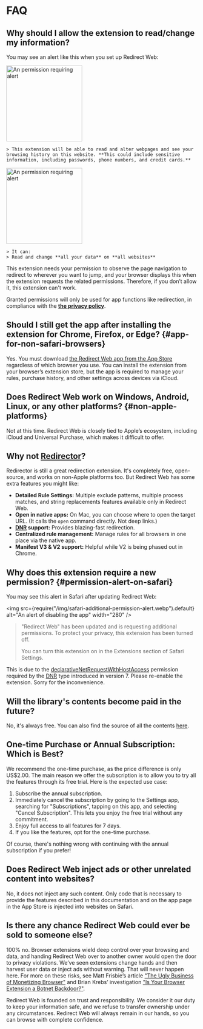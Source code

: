 
# FAQ

## Why should I allow the extension to read/change my information?

You may see an alert like this when you set up Redirect Web:

<IfBrowserStore stores='appStore'>
    <Image src={PermissionAlertSafari} alt="An permission requiring alert" width="200" margin="0 0 16px 0" hasShadow={true} />

    > This extension will be able to read and alter webpages and see your browsing history on this website. **This could include sensitive information, including passwords, phone numbers, and credit cards.**
</IfBrowserStore>

<IfBrowserStore stores='appStore' includes={false}>
    <Image src={PermissionAlertChrome} alt="An permission requiring alert" height="200" hasRoundedCorners={true} hasShadow={true} margin="0 0 16px 0" />

    > It can:  
    > Read and change **all your data** on **all websites**
</IfBrowserStore>

This extension needs your permission to observe the page navigation to redirect to wherever you want to jump, and your browser displays this when the extension requests the related permissions. Therefore, if you don’t allow it, this extension can't work.

Granted permissions will only be used for app functions like redirection, in compliance with the **[the privacy policy](./privacy-policy)**.

## Should I still get the app after installing the extension for Chrome, Firefox, or Edge? \{#app-for-non-safari-browsers}

Yes. You must download [the Redirect Web app from the App Store](https://apps.apple.com/app/id1571283503) regardless of which browser you use. You can install the extension from your browser’s extension store, but the app is required to manage your rules, purchase history, and other settings across devices via iCloud.

## Does Redirect Web work on Windows, Android, Linux, or any other platforms? \{#non-apple-platforms}

Not at this time. Redirect Web is closely tied to Apple’s ecosystem, including iCloud and Universal Purchase, which makes it difficult to offer.

## Why not [Redirector](https://github.com/einaregilsson/Redirector)?

Redirector is still a great redirection extension. It's completely free, open-source, and works on non-Apple platforms too. But Redirect Web has some extra features you might like:

* **Detailed Rule Settings:** Multiple exclude patterns, multiple process matches, and string replacements features available only in Redirect Web.
* **Open in native apps:** On Mac, you can choose where to open the target URL. (It calls the `open` command directly. Not deep links.)
* **[DNR](https://blog.mozilla.org/addons/2023/05/17/declarativenetrequest-available-in-firefox/) support:** Provides blazing-fast redirection.
* **Centralized rule management:** Manage rules for all browsers in one place via the native app.
* **Manifest V3 & V2 support:** Helpful while V2 is being phased out in Chrome.

## Why does this extension require a new permission? \{#permission-alert-on-safari}

You may see this alert in Safari after updating Redirect Web:

<img src={require("/img/safari-additional-permission-alert.webp").default} alt="An alert of disabling the app" width="280" />

> "Redirect Web" has been updated and is requesting additional permissions. To protect your privacy, this extension has been turned off.
>
> You can turn this extension on in the Extensions section of Safari Settings.

This is due to the [declarativeNetRequestWithHostAccess](https://developer.apple.com/documentation/safariservices/safari_web_extensions/blocking_content_with_your_safari_web_extension) permission required by the [DNR](./rule-settings#type) type introduced in version 7. Please re-enable the extension. Sorry for the inconvenience.

## Will the library's contents become paid in the future?

No, it's always free. You can also find the source of all the contents [here](https://github.com/mshibanami/redirect-web/tree/main/library).

## One-time Purchase or Annual Subscription: Which is Best?

We recommend the one-time purchase, as the price difference is only US$2.00.
The main reason we offer the subscription is to allow you to try all the features through its free trial. Here is the expected use case:

1. Subscribe the annual subscription.
2. Immediately cancel the subscription by going to the Settings app, searching for "Subscriptions", tapping on this app, and selecting "Cancel Subscription". This lets you enjoy the free trial without any commitment.
3. Enjoy full access to all features for 7 days.
4. If you like the features, opt for the one-time purchase.

Of course, there's nothing wrong with continuing with the annual subscription if you prefer!

## Does Redirect Web inject ads or other unrelated content into websites?

No, it does not inject any such content. Only code that is necessary to provide the features described in this documentation and on the app page in the App Store is injected into websites on Safari.

## Is there any chance Redirect Web could ever be sold to someone else?

100% no. Browser extensions wield deep control over your browsing and data, and handing Redirect Web over to another owner would open the door to privacy violations. We’ve seen extensions change hands and then harvest user data or inject ads without warning. That will never happen here. For more on these risks, see Matt Frisbie’s article ["The Ugly Business of Monetizing Browser"](https://mattfrisbie.substack.com/p/the-ugly-business-of-monetizing-browser) and Brian Krebs’ investigation ["Is Your Browser Extension a Botnet Backdoor?"](https://krebsonsecurity.com/2021/03/is-your-browser-extension-a-botnet-backdoor/).

Redirect Web is founded on trust and responsibility. We consider it our duty to keep your information safe, and we refuse to transfer ownership under any circumstances. Redirect Web will always remain in our hands, so you can browse with complete confidence.

